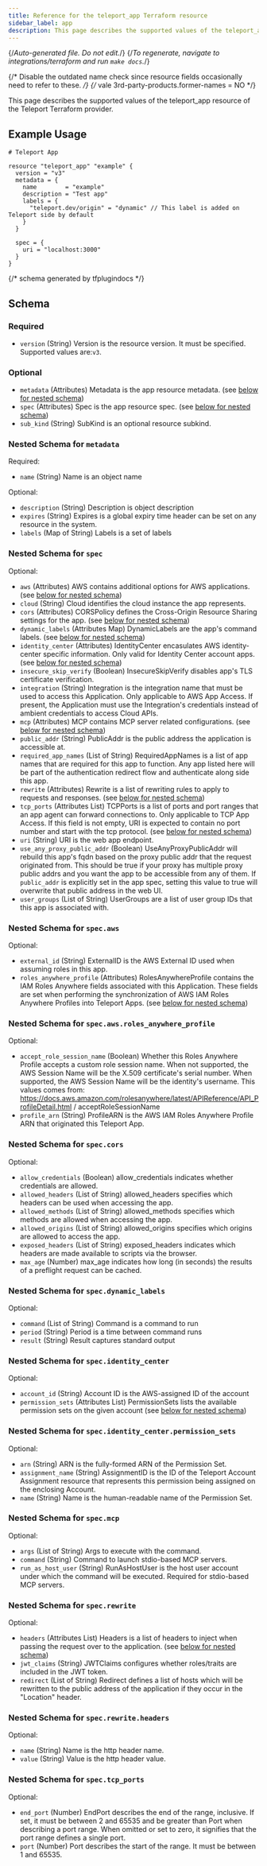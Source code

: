 ```yaml
---
title: Reference for the teleport_app Terraform resource
sidebar_label: app
description: This page describes the supported values of the teleport_app resource of the Teleport Terraform provider.
---
```


{/*Auto-generated file. Do not edit.*/}
{/*To regenerate, navigate to integrations/terraform and run `make docs`.*/}

{/* Disable the outdated name check since resource fields occasionally need
to refer to these. */}
{/* vale 3rd-party-products.former-names = NO */}

This page describes the supported values of the teleport_app resource of the Teleport Terraform provider.




## Example Usage

```hcl
# Teleport App

resource "teleport_app" "example" {
  version = "v3"
  metadata = {
    name        = "example"
    description = "Test app"
    labels = {
      "teleport.dev/origin" = "dynamic" // This label is added on Teleport side by default
    }
  }

  spec = {
    uri = "localhost:3000"
  }
}
```

{/*  schema generated by tfplugindocs */}
## Schema

### Required

- `version` (String) Version is the resource version. It must be specified. Supported values are:`v3`.

### Optional

- `metadata` (Attributes) Metadata is the app resource metadata. (see [below for nested schema](#nested-schema-for-metadata))
- `spec` (Attributes) Spec is the app resource spec. (see [below for nested schema](#nested-schema-for-spec))
- `sub_kind` (String) SubKind is an optional resource subkind.

### Nested Schema for `metadata`

Required:

- `name` (String) Name is an object name

Optional:

- `description` (String) Description is object description
- `expires` (String) Expires is a global expiry time header can be set on any resource in the system.
- `labels` (Map of String) Labels is a set of labels


### Nested Schema for `spec`

Optional:

- `aws` (Attributes) AWS contains additional options for AWS applications. (see [below for nested schema](#nested-schema-for-specaws))
- `cloud` (String) Cloud identifies the cloud instance the app represents.
- `cors` (Attributes) CORSPolicy defines the Cross-Origin Resource Sharing settings for the app. (see [below for nested schema](#nested-schema-for-speccors))
- `dynamic_labels` (Attributes Map) DynamicLabels are the app's command labels. (see [below for nested schema](#nested-schema-for-specdynamic_labels))
- `identity_center` (Attributes) IdentityCenter encasulates AWS identity-center specific information. Only valid for Identity Center account apps. (see [below for nested schema](#nested-schema-for-specidentity_center))
- `insecure_skip_verify` (Boolean) InsecureSkipVerify disables app's TLS certificate verification.
- `integration` (String) Integration is the integration name that must be used to access this Application. Only applicable to AWS App Access. If present, the Application must use the Integration's credentials instead of ambient credentials to access Cloud APIs.
- `mcp` (Attributes) MCP contains MCP server related configurations. (see [below for nested schema](#nested-schema-for-specmcp))
- `public_addr` (String) PublicAddr is the public address the application is accessible at.
- `required_app_names` (List of String) RequiredAppNames is a list of app names that are required for this app to function. Any app listed here will be part of the authentication redirect flow and authenticate along side this app.
- `rewrite` (Attributes) Rewrite is a list of rewriting rules to apply to requests and responses. (see [below for nested schema](#nested-schema-for-specrewrite))
- `tcp_ports` (Attributes List) TCPPorts is a list of ports and port ranges that an app agent can forward connections to. Only applicable to TCP App Access. If this field is not empty, URI is expected to contain no port number and start with the tcp protocol. (see [below for nested schema](#nested-schema-for-spectcp_ports))
- `uri` (String) URI is the web app endpoint.
- `use_any_proxy_public_addr` (Boolean) UseAnyProxyPublicAddr will rebuild this app's fqdn based on the proxy public addr that the request originated from. This should be true if your proxy has multiple proxy public addrs and you want the app to be accessible from any of them. If `public_addr` is explicitly set in the app spec, setting this value to true will overwrite that public address in the web UI.
- `user_groups` (List of String) UserGroups are a list of user group IDs that this app is associated with.

### Nested Schema for `spec.aws`

Optional:

- `external_id` (String) ExternalID is the AWS External ID used when assuming roles in this app.
- `roles_anywhere_profile` (Attributes) RolesAnywhereProfile contains the IAM Roles Anywhere fields associated with this Application. These fields are set when performing the synchronization of AWS IAM Roles Anywhere Profiles into Teleport Apps. (see [below for nested schema](#nested-schema-for-specawsroles_anywhere_profile))

### Nested Schema for `spec.aws.roles_anywhere_profile`

Optional:

- `accept_role_session_name` (Boolean) Whether this Roles Anywhere Profile accepts a custom role session name. When not supported, the AWS Session Name will be the X.509 certificate's serial number. When supported, the AWS Session Name will be the identity's username. This values comes from: https://docs.aws.amazon.com/rolesanywhere/latest/APIReference/API_ProfileDetail.html / acceptRoleSessionName
- `profile_arn` (String) ProfileARN is the AWS IAM Roles Anywhere Profile ARN that originated this Teleport App.



### Nested Schema for `spec.cors`

Optional:

- `allow_credentials` (Boolean) allow_credentials indicates whether credentials are allowed.
- `allowed_headers` (List of String) allowed_headers specifies which headers can be used when accessing the app.
- `allowed_methods` (List of String) allowed_methods specifies which methods are allowed when accessing the app.
- `allowed_origins` (List of String) allowed_origins specifies which origins are allowed to access the app.
- `exposed_headers` (List of String) exposed_headers indicates which headers are made available to scripts via the browser.
- `max_age` (Number) max_age indicates how long (in seconds) the results of a preflight request can be cached.


### Nested Schema for `spec.dynamic_labels`

Optional:

- `command` (List of String) Command is a command to run
- `period` (String) Period is a time between command runs
- `result` (String) Result captures standard output


### Nested Schema for `spec.identity_center`

Optional:

- `account_id` (String) Account ID is the AWS-assigned ID of the account
- `permission_sets` (Attributes List) PermissionSets lists the available permission sets on the given account (see [below for nested schema](#nested-schema-for-specidentity_centerpermission_sets))

### Nested Schema for `spec.identity_center.permission_sets`

Optional:

- `arn` (String) ARN is the fully-formed ARN of the Permission Set.
- `assignment_name` (String) AssignmentID is the ID of the Teleport Account Assignment resource that represents this permission being assigned on the enclosing Account.
- `name` (String) Name is the human-readable name of the Permission Set.



### Nested Schema for `spec.mcp`

Optional:

- `args` (List of String) Args to execute with the command.
- `command` (String) Command to launch stdio-based MCP servers.
- `run_as_host_user` (String) RunAsHostUser is the host user account under which the command will be executed. Required for stdio-based MCP servers.


### Nested Schema for `spec.rewrite`

Optional:

- `headers` (Attributes List) Headers is a list of headers to inject when passing the request over to the application. (see [below for nested schema](#nested-schema-for-specrewriteheaders))
- `jwt_claims` (String) JWTClaims configures whether roles/traits are included in the JWT token.
- `redirect` (List of String) Redirect defines a list of hosts which will be rewritten to the public address of the application if they occur in the "Location" header.

### Nested Schema for `spec.rewrite.headers`

Optional:

- `name` (String) Name is the http header name.
- `value` (String) Value is the http header value.



### Nested Schema for `spec.tcp_ports`

Optional:

- `end_port` (Number) EndPort describes the end of the range, inclusive. If set, it must be between 2 and 65535 and be greater than Port when describing a port range. When omitted or set to zero, it signifies that the port range defines a single port.
- `port` (Number) Port describes the start of the range. It must be between 1 and 65535.
